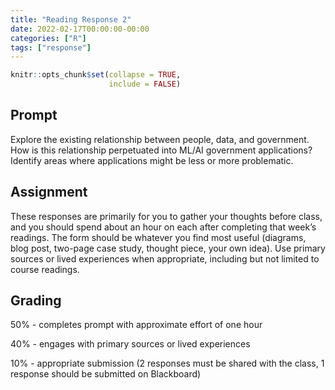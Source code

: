 ```yaml
---
title: "Reading Response 2"
date: 2022-02-17T00:00:00-00:00
categories: ["R"]
tags: ["response"]
---
```


```r
knitr::opts_chunk$set(collapse = TRUE,
                      include = FALSE)
```

## Prompt

Explore the existing relationship between people, data, and government. 
How is this relationship perpetuated into ML/AI government applications? 
Identify areas where applications might be less or more problematic.

## Assignment

These responses are primarily for you to gather your thoughts before class, and you should spend about an hour on each after completing that week’s readings. 
The form should be whatever you find most useful (diagrams, blog post, two-page case study, thought piece, your own idea). 
Use primary sources or lived experiences when appropriate, including but not limited to course readings. 

## Grading

50% - completes prompt with approximate effort of one hour

40% - engages with primary sources or lived experiences

10% - appropriate submission (2 responses must be shared with the class, 1 response should be submitted on Blackboard)